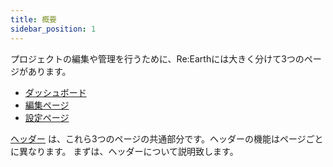 ```yaml
---
title: 概要
sidebar_position: 1
---
```


プロジェクトの編集や管理を行うために、Re:Earthには大きく分けて3つのページがあります。
- [ダッシュボード](/user-manual/getting-started/understanding-reearth-ui/Dashboard)
- [編集ページ](/user-manual/getting-started/understanding-reearth-ui/editor)
- [設定ページ](/user-manual/getting-started/understanding-reearth-ui/setting-page)

[ヘッダー](/user-manual/getting-started/understanding-reearth-ui/header) は、これら3つのページの共通部分です。ヘッダーの機能はページごとに異なります。
まずは、ヘッダーについて説明致します。
